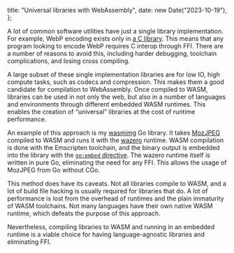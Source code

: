   title: "Universal libraries with WebAssembly",
  date: new Date("2023-10-19"),
};

A lot of common software utilities have just a single library implementation. For example, WebP encoding exists only in [a C library](https://chromium.googlesource.com/webm/libwebp). This means that any program looking to encode WebP requires C interop through FFI. There are a number of reasons to avoid this, including harder debugging, toolchain complications, and losing cross compiling.

A large subset of these single implementation libraries are for low IO, high compute tasks, such as codecs and compression. This makes them a good candidate for compilation to WebAssembly. Once compiled to WASM, libraries can be used in not only the web, but also in a number of languages and environments through different embedded WASM runtimes. This enables the creation of “universal” libraries at the cost of runtime performance.

An example of this approach is my [wasmimg](https://github.com/yklcs/wasmimg) Go library. It takes [MozJPEG](https://github.com/mozilla/mozjpeg) compiled to WASM and runs it with the [wazero](https://github.com/tetratelabs/wazero) runtime. WASM compilation is done with the Emscripten toolchain, and the binary output is embedded into the library with the [`go:embed` directive](https://pkg.go.dev/embed). The wazero runtime itself is written in pure Go, eliminating the need for any FFI. This allows the usage of MozJPEG from Go without CGo.

This method does have its caveats. Not all libraries compile to WASM, and a lot of build file hacking is usually required for libraries that do. A lot of performance is lost from the overhead of runtimes and the plain immaturity of WASM toolchains. Not many languages have their own native WASM runtime, which defeats the purpose of this approach.

Nevertheless, compiling libraries to WASM and running in an embedded runtime is a viable choice for having language-agnostic libraries and eliminating FFI.
